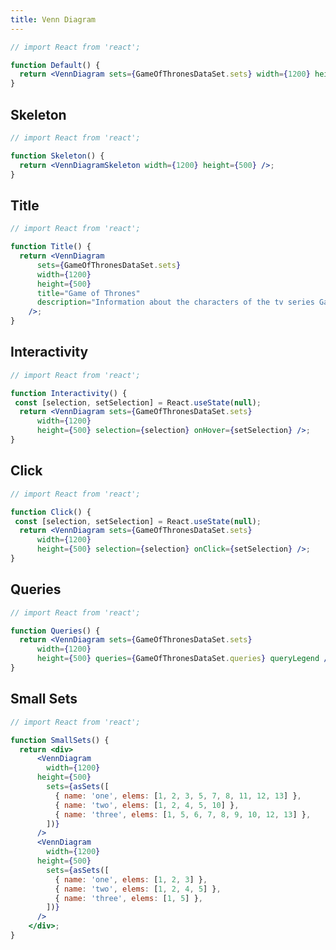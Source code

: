 ```yaml
---
title: Venn Diagram
---
```


```jsx live
// import React from 'react';

function Default() {
  return <VennDiagram sets={GameOfThronesDataSet.sets} width={1200} height={500} />;
}
```

## Skeleton

```jsx live
// import React from 'react';

function Skeleton() {
  return <VennDiagramSkeleton width={1200} height={500} />;
}
```

## Title

```jsx live
// import React from 'react';

function Title() {
  return <VennDiagram
      sets={GameOfThronesDataSet.sets}
      width={1200}
      height={500}
      title="Game of Thrones"
      description="Information about the characters of the tv series Game of Thrones"
    />;
}
```

## Interactivity

```jsx live
// import React from 'react';

function Interactivity() {
 const [selection, setSelection] = React.useState(null);
  return <VennDiagram sets={GameOfThronesDataSet.sets}
      width={1200}
      height={500} selection={selection} onHover={setSelection} />;
}
```

## Click

```jsx live
// import React from 'react';

function Click() {
 const [selection, setSelection] = React.useState(null);
  return <VennDiagram sets={GameOfThronesDataSet.sets}
      width={1200}
      height={500} selection={selection} onClick={setSelection} />;
}
```

## Queries

```jsx live
// import React from 'react';

function Queries() {
  return <VennDiagram sets={GameOfThronesDataSet.sets}
      width={1200}
      height={500} queries={GameOfThronesDataSet.queries} queryLegend />;
}
```

## Small Sets

```jsx live
// import React from 'react';

function SmallSets() {
  return <div>
      <VennDiagram
        width={1200}
      height={500}
        sets={asSets([
          { name: 'one', elems: [1, 2, 3, 5, 7, 8, 11, 12, 13] },
          { name: 'two', elems: [1, 2, 4, 5, 10] },
          { name: 'three', elems: [1, 5, 6, 7, 8, 9, 10, 12, 13] },
        ])}
      />
      <VennDiagram
        width={1200}
      height={500}
        sets={asSets([
          { name: 'one', elems: [1, 2, 3] },
          { name: 'two', elems: [1, 2, 4, 5] },
          { name: 'three', elems: [1, 5] },
        ])}
      />
    </div>;
}
```
